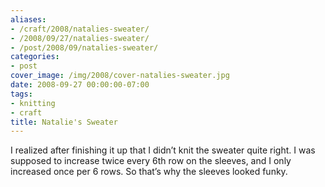 ```yaml
---
aliases:
- /craft/2008/natalies-sweater/
- /2008/09/27/natalies-sweater/
- /post/2008/09/natalies-sweater/
categories:
- post
cover_image: /img/2008/cover-natalies-sweater.jpg
date: 2008-09-27 00:00:00-07:00
tags:
- knitting
- craft
title: Natalie's Sweater
---
```


I realized after finishing it up that I didn’t knit the sweater quite right. I was supposed to increase twice every 6th row on the sleeves, and I only increased once per 6 rows. So that’s why the sleeves looked funky.